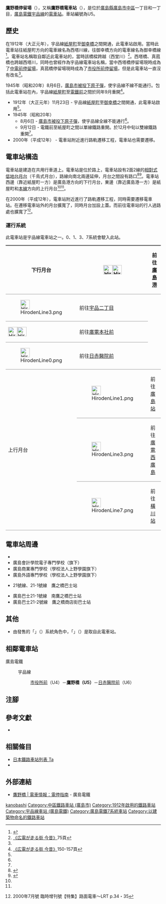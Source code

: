 {{Infobox station
|公司色 = #009944
|站名 = 鷹野橋
|圖片 =Takanobashi Station, Hiroshima 02.jpg 
|圖片說明 =廣島港方向月台
|日文原名 = 鷹野橋
|平假名 = たかのばし
|羅馬拼音 = Takanobashi
|副站名 = 
|所在地 = {{JPN}}[[廣島縣|廣島縣]][[廣島市|廣島市]][[中區_(廣島市)|中區]]{{Translink|ja|国泰寺町 (広島市)|國泰寺町 (廣島市)|國泰寺町}}二丁目·{{Translink|ja|千田町 (広島市)|千田町 (廣島市)|千田町}}一丁目
|座標 = {{coord|34|22|59.34|N|132|27|15.42|E|type:railwaystation_region:JP-24|display=inline,title}}
|車站構造 = [[地面車站|地面車站]]
|月台配置 = 2面2線
|啟用年月日 = 1912年（大正元年）11月23日
|廢站年月日 = 
|乘客人數 = 
|上下車人次 = 
|統計年度 = 
|轉車 = 
|全寬備註 = 
|adjacent = {{Adjacent stations|system=廣島電鐵|line=宇品線|left=市役所前|right=日赤醫院前|note-left=U4<br/>0.3km|note-mid={{Color|#0092d7|●}}U5<br/>距離[[紙屋町停留場|紙屋町]]1.4km|note-right=U6<br>0.3km}}
}}
'''鷹野橋停留場'''（{{jpn|j=鷹野橋停留場|hg=たかのばしていりゅうじょう|rm=Takanobashi teiryūjō|f=y}}），又稱'''鷹野橋電車站'''（{{jpn|j=鷹野橋電停}}），是位於[[廣島縣|廣島縣]][[廣島市|廣島市]][[中區_(廣島市)|中區]]{{Translink|ja|国泰寺町 (広島市)|國泰寺町 (廣島市)|國泰寺町}}一丁目和{{Translink|ja|千田町 (広島市)|千田町 (廣島市)|千田町}}一丁目，[[廣島電鐵|廣島電鐵]][[宇品線_(廣島電鐵)|宇品線]]的[[電車站|電車站]]。車站編號為U5。

== 歷史 ==
在1912年（大正元年），宇品線[[紙屋町停留場|紙屋町]]至[[御幸橋停留場|御幸橋]]之間開通，此電車站啟用。當時此電車站往紙屋町方向的電車線名為西塔川線，往御幸橋方向的電車線名為御幸橋線<ref>{{Cite book|title=広島電鉄開業100年・創立70年史 |year=2012 |publisher=広島電鉄 |page=381|language=ja}}</ref>。電車站名稱取自鄰近此電車站的{{Translink|ja|鷹野橋 (広島市)|鷹野橋 (廣島市)|鷹野橋}}，當時該橋樑跨越{{Translink|ja|西塔川}}（西堂川）<ref name=osafune>[[#osafune|《広電が走る街 今昔》]]75頁</ref>。西塔橋、真菰橋也跨越西塔川，同時也曾經作為宇品線電車站名稱，當中西塔橋停留場現時成為了[[中電前停留場|中電前停留場]]，真菰橋停留場現時成為了[[市役所前停留場_(廣島縣)|市役所前停留場]]，但是此電車站一直沒有改名<ref name=osafune/>。

1945年（昭和20年）8月6日，[[廣島市原子彈爆炸|廣島市被投下原子彈]]，使宇品線不線不能通行。包括此電車站在內，宇品線[[紙屋町停留場|紙屋町]]至[[廣電本社前停留場|電鐵前]]之間於同年9月重開<ref name=osafune2>[[#osafune|《広電が走る街 今昔》]]150-157頁</ref>。
* 1912年（大正元年）11月23日 - 宇品線[[紙屋町停留場|紙屋町]]至[[御幸橋停留場|御幸橋]]之間開通，此電車站啟用<ref name=osafune2/>。
* 1945年（昭和20年）
** 8月6日 - [[廣島市原子彈爆炸|廣島市被投下原子彈]]，使宇品線全線不能通行<ref name=osafune2/>。
** 9月12日 - 電鐵前至紙屋町之間以單線鐵路重開。於12月中旬以雙線鐵路重開<ref name=osafune2/>。
* 2000年（平成12年） - 電車站附近進行路軌遷移工程，電車站也需要遷移。

==電車站構造==
電車站是建造在共用行車道上。電車站是位於{{Translink|ja|広島県道243号広島港線|廣島縣道243號廣島港線|千田通}}路上，電車站設有2面2線的[[相對式月台|相對式低地台月台]]（千鳥式月台），路線向南北兩邊延伸，月台之間設有路口<ref name=jijo>{{Cite book|author=川島令三 |title={{Translink|ja|全国鉄道事情大研究|全國鐵道事情大研究}} |year=2009 |publisher={{Translink|ja|草思社}} |isbn=978-4-7942-1711-0 |volume=中国篇 2 |pages=103・109頁}}</ref><ref name=line>{{Cite book|author=川島令三 |title=山陽・山陰ライン 全線・全駅・全配線 |year=2012 |publisher=[[講談社|講談社]] |series=【図説】 日本の鉄道 |isbn=978-4-06-295157-9 |volume=第7巻 広島エリア |pages=10・79頁|language=ja}}</ref>。電車站西邊（靠近紙屋町一方）是廣島港方向的下行月台，東邊（靠近廣島港一方）是紙屋町和[[廣島電鐵本線|本線]]方向的上行月台<ref name=jijo/><ref name=line/>。

在2000年（平成12年），電車站附近進行了路軌遷移工程，同時需要遷移電車站。在遷移電車站外的月台擴寬了，同時月台加設上蓋。而前往電車站的行人過路處也擴寬了<ref>{{Translink|ja|鉄道ピクトリアル|鐵道畫刊}} 2000年7月號 臨時增刊號【特集】路面電車〜LRT p.34・35</ref>。

=== 運行系統 ===
{{See also|廣島電鐵#運行系統}}
此電車站是宇品線電車站之一。0、1、3、7系統會駛入此站。
{| style="border-collapse: collapse;"
|-
! rowspan="4" style="border-width: 2px 0; border-style: ridge; padding: 2px .5em;"|下行月台
| style="border-width: 2px 0; border-style: ridge; padding: 2px .5em;"|[[File:HirodenLine1.png|30px]][[File:HirodenLine3.png|30px]]
| style="border-width: 2px 0; border-style: ridge; padding: 2px .5em;"|前往[[廣島港停留場|廣島港]]
|-
| style="border-width: 2px 0; border-style: ridge; padding: 2px .5em;"|[[File:HirodenLine3.png|30px]]
| style="border-width: 2px 0; border-style: ridge; padding: 2px .5em;"|前往[[宇品二丁目停留場|宇品二丁目]]
|-
| style="border-width: 2px 0; border-style: ridge; padding: 2px .5em;"|[[File:HirodenLine0.png|30px]][[File:HirodenLine7.png|30px]]
| style="border-width: 2px 0; border-style: ridge; padding: 2px .5em;"|前往[[廣電本社前停留場|廣電本社前]]
|-
| style="border-width: 2px 0; border-style: ridge; padding: 2px .5em;"|[[File:HirodenLine0.png|30px]]
| style="border-width: 2px 0; border-style: ridge; padding: 2px .5em;"|前往[[日赤醫院前停留場|日赤醫院前]]
|-
! rowspan="3" style="border-width: 2px 0; border-style: ridge; padding: 2px .5em;"|上行月台
| style="border-width: 2px 0; border-style: ridge; padding: 2px .5em;"|[[File:HirodenLine1.png|30px]]
| style="border-width: 2px 0; border-style: ridge; padding: 2px .5em;"|前往[[廣島站|廣島站]]
|-
| style="border-width: 2px 0; border-style: ridge; padding: 2px .5em;"|[[File:HirodenLine3.png|30px]]
| style="border-width: 2px 0; border-style: ridge; padding: 2px .5em;"|前往[[廣電西廣島站|廣電西廣島]]
|-
| style="border-width: 2px 0; border-style: ridge; padding: 2px .5em;"|[[File:HirodenLine7.png|30px]]
| style="border-width: 2px 0; border-style: ridge; padding: 2px .5em;"|前往[[橫川站_(廣島縣)|橫川站]]
|}

== 電車站周邊 ==
* {{Translink|ja|鷹野橋 (広島市)|鷹野橋 (廣島市)|鷹野橋商店街}}
* 廣島會計學院電子專門學校（{{Translink|ja|学校法人上野学園 (広島県)|學校法人上野學園 (廣島縣)|學校法人上野學園}}旗下）
* 廣島商業專門學校（學校法人上野學園旗下）
* 廣島外語專門學校（學校法人上野學園旗下）
* {{Translink|ja|広島バス|廣島巴士}}21號線、21-1號線　鷹之橋巴士站
* 廣島巴士21-1號線　南鷹之橋巴士站
* 廣島巴士21-2號線　鷹之橋商店街巴士站

== 其他 ==
* 由{{Translink|ja|トミーテック|TOMYTEC}}發售的「{{Translink|ja|鉄道むすめ|鐵道娘}}」（{{jpn|j=鉄道むすめ}}）系統角色中，「{{Translink|ja|鉄道むすめの登場人物#miyuki|鐵道娘登場人物#miyuki|鷹野美幸}}」（{{jpn|j=鷹野みゆき}}）是取自此電車站。
== 相鄰電車站 ==
; 廣島電鐵
: {{color|#0092d7|■}}宇品線
:: [[市役所前停留場_(廣島縣)|市役所前]]（U4）－'''鷹野橋（U5）'''－[[日赤醫院前停留場|日赤醫院前]]（U6）
== 注腳 ==
{{Reflist}}
== 參考文獻 ==
* {{Cite book|author=長船友則 |title={{lang|ja|広電が走る街 今昔}} |year=2005 |publisher=[[JTB出版|JTB出版]] |series=JTB Can Books |isbn=4-533-05986-4|language=ja |ref=osafune}}
== 相關條目 ==
* [[日本鐵路車站列表_Ta|日本鐵路車站列表 Ta]]
* {{Translink|ja|鷹野橋 (広島市)|鷹野橋 (廣島市)}}
== 外部連結 ==
* [http://www.hiroden.co.jp/train/route-guide/stop-guide/u-5.html 鷹野橋 | 電車情報：電停指南]{{ja icon}} - 廣島電鐵
{{宇品線 (廣島電鐵)}}
{{DEFAULTSORT:Takanobashi}}
[[Category:日本鐵路車站_Ta|kanobashi]]
[[Category:中區鐵路車站_(廣島市)|Category:中區鐵路車站 (廣島市)]]
[[Category:1912年啟用的鐵路車站|Category:1912年啟用的鐵路車站]]
[[Category:宇品線車站_(廣島電鐵)|Category:宇品線車站 (廣島電鐵)]]
[[Category:廣島電鐵7系統車站|Category:廣島電鐵7系統車站]]
[[Category:以建築物命名的鐵路車站|Category:以建築物命名的鐵路車站]]
